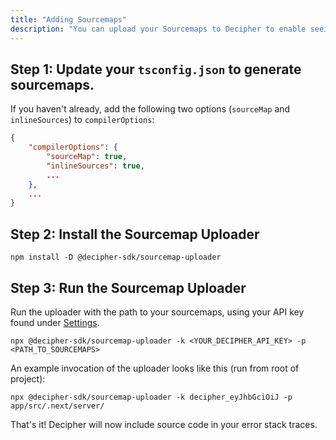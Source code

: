 ```yaml
---
title: "Adding Sourcemaps"
description: "You can upload your Sourcemaps to Decipher to enable seeing production JavaScript/TypeScript stack traces with the appropriate source code."
---
```


## Step 1: Update your `tsconfig.json` to generate sourcemaps.

If you haven't already, add the following two options (`sourceMap` and `inlineSources`) to `compilerOptions`:

```json
{
    "compilerOptions": {
        "sourceMap": true,
        "inlineSources": true,
        ...
    },
    ...
}
```

## Step 2: Install the Sourcemap Uploader

```shell Terminal
npm install -D @decipher-sdk/sourcemap-uploader
```

## Step 3: Run the Sourcemap Uploader

Run the uploader with the path to your sourcemaps, using your API key found under [Settings](https://prod.getdecipher.com/settings).

```shell Terminal
npx @decipher-sdk/sourcemap-uploader -k <YOUR_DECIPHER_API_KEY> -p <PATH_TO_SOURCEMAPS>
```

An example invocation of the uploader looks like this (run from root of project):

```shell Terminal
npx @decipher-sdk/sourcemap-uploader -k decipher_eyJhbGciOiJ -p app/src/.next/server/
```

That's it! Decipher will now include source code in your error stack traces.
